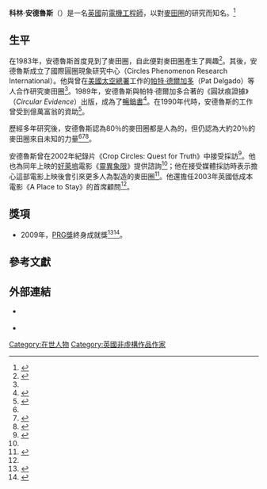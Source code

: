 {{Infobox person
| 姓名 = 科林·安德魯斯
| 圖像 = 
| 圖像說明 = 
| 原文名 = Colin Andrews
| 語系 = en
| 性別 = 男
| 出生名 = 
| 出生日期 = <!-- {{birth date and age|YYYY|MM|DD}}（在世）或{{Birth date|YYYY|MM|DD}}（逝世） -->
| 出生地點 = 
| 國籍 = 
| 知名原因 = 對[[麥田圈|麥田圈]]的研究
| 配偶 = 辛西亞·安德魯斯
| 網站 = {{URL|www.colinandrews.net}}
}}
'''科林·安德魯斯'''（{{lang-en|Colin Andrews}}）是一名[[英國|英國]]前[[電機工程師|電機工程師]]，以對[[麥田圈|麥田圈]]的研究而知名。<ref>{{Cite web|title=Researcher Discusses Crop Circles|url=http://transcripts.cnn.com/TRANSCRIPTS/0208/08/lt.11.html|accessdate=2021-01-30|date=2002-08-08|publisher=CNN|language=en}}</ref>

== 生平 ==
在1983年，安德魯斯首度見到了麥田圈，自此便對麥田圈產生了興趣<ref name=":0">{{cite book|author1=[[江晃榮|江晃榮]]|title=不可思議外星人神秘檔案|date=2009年10月|publisher=遠鑑文化|location=臺北縣|isbn=978-986-6722-51-6}}</ref>。其後，安德魯斯成立了國際圓圈現象研究中心（Circles Phenomenon Research International）。他與曾在[[美國太空總署|美國太空總署]]工作的[[帕特·德爾加多|帕特·德爾加多]]（Pat Delgado）等人合作研究麥田圈<ref name=":0" />。1989年，安德魯斯與帕特·德爾加多合著的《圓狀痕證據》（''Circular Evidence''）出版，成為了[[暢銷書|暢銷書]]<ref name=":1">{{Cite web|title=THE TIME IS RIPE FOR CROP CIRCLES|url=https://www.courant.com/news/connecticut/hc-xpm-2002-06-22-0206220441-story.html|accessdate=2021-01-30|date=2002-06-22|publisher=Hartford Courant|language=en-US}}</ref>。在1990年代時，安德魯斯的工作曾受到億萬富翁{{le|勞倫斯·洛克斐勒|Laurance Rockefeller}}的資助<ref>{{Cite web|title=Rockefeller Finances Crop Circle Survey|url=https://www.sciencemag.org/news/1999/05/rockefeller-finances-crop-circle-survey|accessdate=2021-01-30|date=1999-05-21|publisher=AAAS|language=en}}</ref>。

歷經多年研究後，安德魯斯認為80％的麥田圈都是人為的，但仍認為大約20％的麥田圈來自未知的力量<ref name=":1" /><ref>{{Cite web|title=What Do Crop Circles Tell Us About Ourselves?|url=https://abcnews.go.com/2020/story?id=123864&page=1|accessdate=2021-01-30|date=2006-08-29|publisher=ABC News|language=en}}</ref><ref>{{Cite web|title=Crop Circles - man-made or mystery?|url=http://www.bbc.co.uk/southampton/features/cropcircles/cropcircles.shtml|accessdate=2021-01-30|date=2002-11-11|publisher=BBC News|language=en}}</ref>。

安德魯斯曾在2002年紀錄片《Crop Circles: Quest for Truth》中接受採訪<ref>{{Cite web|title=Third cereal mystery|url=https://www.dailyecho.co.uk/news/5607217.third-cereal-mystery/|accessdate=2021-01-30|date=2002-06-20|publisher=Daily Echo|language=en}}</ref>。他也為同年上映的[[好萊塢|好萊塢]]電影《[[靈異象限|靈異象限]]》提供諮詢<ref name=":1" />；他在接受媒體採訪時表示擔心這部電影上映後會引來更多人為製造的麥田圈<ref name=":2">{{Cite news|url=http://www.today.com/id/3077371/|title=It’s harvest time for crop-circle hype|date=2002-08-01|work=TODAY.com|accessdate=2021-01-30|language=en|archiveurl=https://web.archive.org/web/20150612193946if_/http://www.today.com/id/3077371/|archivedate=2015-06-12}}</ref>。他還擔任2003年英國低成本電影《A Place to Stay》的首席顧問<ref name=":2" />。

== 獎項 ==

* 2009年，[[史蒂芬·巴塞特|PRG獎]]終身成就獎<ref>{{cite web|title=PRG 2009 Awards: Colin Andrews and Nick Pope both receive awards.|url=https://www.colinandrews.net/UFO-PRG-Awards2009.html|accessdate=2021-01-30|publisher=Colin Andrews}}</ref><ref>{{cite web|title=Colin Andrews Bio|url=https://www.paradigmresearchgroup.org/Awards/Andrews-Colin.htm|accessdate=2021-01-30|publisher=Paradigm Research Group}}</ref>。

== 參考文獻 ==
{{Reflist|2}}

== 外部連結 ==

* {{官方網站|https://www.colinandrews.net/}}  {{en}}
* {{IMDb name|id=0028614}}

{{DEFAULTSORT:Andrews, Colin}}
[[Category:在世人物|Category:在世人物]]
[[Category:英國非虛構作品作家|Category:英國非虛構作品作家]]